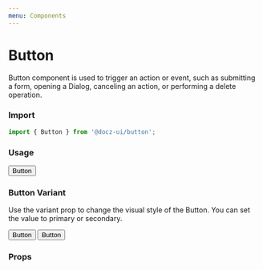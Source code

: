 ```yaml
---
menu: Components
---
```



# Button

Button component is used to trigger an action or event, such as submitting a form, opening a Dialog, canceling an action, or performing a delete operation.

### Import

```js
import { Button } from '@docz-ui/button';
```

### Usage

<Playground>
  <Button>Button</Button>
</Playground>

### Button Variant

Use the variant prop to change the visual style of the Button. You can set the value to primary or secondary.

<Playground>
  <ButtonGroup>
    <Button variant="primary">Button</Button>
    <Button variant="secondary">Button</Button>
  </ButtonGroup>
</Playground>

### Props

<Props of={Button} />
